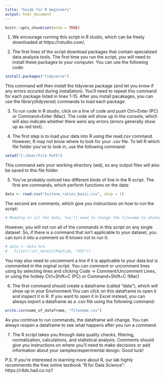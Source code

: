 ---
title: "Guide for R beginners"
output: html_document
---

```{r setup, include=FALSE}
knitr::opts_chunk$set(echo = TRUE)
```

1. We encourage running this script in R studio, which can be freely downloaded at https://rstudio.com/.

2. The first lines of the script download packages that contain specialized data analysis tools. The first time you run the script, you will need to install these packages to your computer. You can use the following code:
```{r}
install.packages("tidyverse")
```
This command will then install the tidyverse package (and let you know if any errors occured during installation). You'll need to repeat this command for each package listed in lines 1-15. 
After you install pacakages, you can use the library(tidyverse) commands to load each package.

3. To run code in R studio, click on a line of code and push Ctrl+Enter (PC) or Command+Enter (Mac). The code will show up in the console, which will also indicate whether there were any errors (errors generally show up as red text).

4. The first step is to load your data into R using the read.csv command. However, R may not know where to look for your .csv file. To tell R which file folder you've to look in, use the following command:
```{r}
setwd("C:/User/File Path")
```
This command sets your working directory (wd), so any output files will also be saved to this file folder. 

5. You've probably noticed two different kinds of line in the R script. The first are commands, which perform functions on the data:
```{r}
data <- read.csv("histone_ratios_basic.csv", skip = 1)
```
The second are comments, which give you instructions on how to run the script:
```{r}
# Reading in all the data. You'll need to change the filename to whatever matches your file
```
However, you will not run all of the commands in this script on any single dataset. So, if there is a command that isn't applicable to your dataset, you can turn it into a comment so R knows not to run it:
```{r}
# data <- data %>% 
#   filter(!str_detect(Peptide, "H33"))
```
You may also need to uncomment a line if it is applicable to your data but is commented in the orginal script. You can comment or uncomment lines using by selecting lines and clicking Code -> Comment/Uncomment Lines, or using the hotkey Ctrl+Shift+C (PC) or Command+Shift+C (Mac)

6. The first command should create a dataframe (called "data"), which will show up in your Environment.You can click on this dataframe to open it and inspect it in R. If you want to open it in Excel instead, you can always export a dataframe as a .csv file using the following command:
```{r}
write.csv(name_of_dataframe, "filename.csv")
```
As you continue to run commands, the dataframe will change. You can always reopen a dataframe to see what happens after you run a command.

7. The R script takes you through data quality checks, filtering, normalization, calculations, and statistical analysis. Comments should give you instructions on where you'll need to make decisions or add information about your samples/experimental design. Good luck!


P.S.
If you're interested in learning more about R, our lab highly recommends the free online textbook "R for Data Science": https://r4ds.had.co.nz/!


